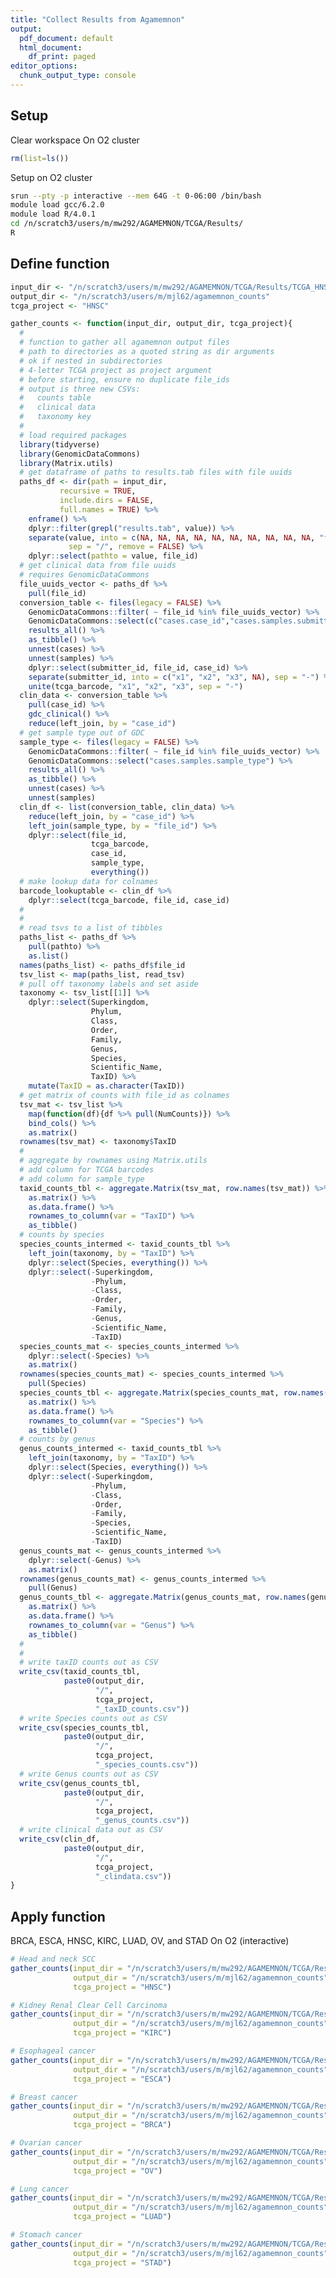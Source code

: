 ```yaml
---
title: "Collect Results from Agamemnon"
output:
  pdf_document: default
  html_document:
    df_print: paged
editor_options:
  chunk_output_type: console
---
```


## Setup

Clear workspace
On O2 cluster
```r
rm(list=ls())
```

Setup on O2 cluster
```bash
srun --pty -p interactive --mem 64G -t 0-06:00 /bin/bash
module load gcc/6.2.0
module load R/4.0.1
cd /n/scratch3/users/m/mw292/AGAMEMNON/TCGA/Results/
R
```

## Define function
```r
input_dir <- "/n/scratch3/users/m/mw292/AGAMEMNON/TCGA/Results/TCGA_HNSC"
output_dir <- "/n/scratch3/users/m/mjl62/agamemnon_counts"
tcga_project <- "HNSC"

gather_counts <- function(input_dir, output_dir, tcga_project){
  #
  # function to gather all agamemnon output files
  # path to directories as a quoted string as dir arguments
  # ok if nested in subdirectories
  # 4-letter TCGA project as project argument
  # before starting, ensure no duplicate file_ids
  # output is three new CSVs:
  #   counts table
  #   clinical data
  #   taxonomy key
  #
  # load required packages
  library(tidyverse)
  library(GenomicDataCommons)
  library(Matrix.utils)
  # get dataframe of paths to results.tab files with file uuids
  paths_df <- dir(path = input_dir, 
           recursive = TRUE, 
           include.dirs = FALSE, 
           full.names = TRUE) %>%
    enframe() %>%
    dplyr::filter(grepl("results.tab", value)) %>%
    separate(value, into = c(NA, NA, NA, NA, NA, NA, NA, NA, NA, NA, "file_id"),
             sep = "/", remove = FALSE) %>%
    dplyr::select(pathto = value, file_id)
  # get clinical data from file uuids
  # requires GenomicDataCommons
  file_uuids_vector <- paths_df %>%
    pull(file_id)
  conversion_table <- files(legacy = FALSE) %>%
    GenomicDataCommons::filter( ~ file_id %in% file_uuids_vector) %>%
    GenomicDataCommons::select(c("cases.case_id","cases.samples.submitter_id")) %>%
    results_all() %>%
    as_tibble() %>%
    unnest(cases) %>%
    unnest(samples) %>%
    dplyr::select(submitter_id, file_id, case_id) %>%
    separate(submitter_id, into = c("x1", "x2", "x3", NA), sep = "-") %>%
    unite(tcga_barcode, "x1", "x2", "x3", sep = "-")
  clin_data <- conversion_table %>%
    pull(case_id) %>%
    gdc_clinical() %>%
    reduce(left_join, by = "case_id")
  # get sample type out of GDC
  sample_type <- files(legacy = FALSE) %>%
    GenomicDataCommons::filter( ~ file_id %in% file_uuids_vector) %>%
    GenomicDataCommons::select("cases.samples.sample_type") %>%
    results_all() %>%
    as_tibble() %>%
    unnest(cases) %>%
    unnest(samples)
  clin_df <- list(conversion_table, clin_data) %>%
    reduce(left_join, by = "case_id") %>%
    left_join(sample_type, by = "file_id") %>%
    dplyr::select(file_id, 
                  tcga_barcode, 
                  case_id, 
                  sample_type, 
                  everything())
  # make lookup data for colnames
  barcode_lookuptable <- clin_df %>%
    dplyr::select(tcga_barcode, file_id, case_id)
  #
  #
  # read tsvs to a list of tibbles
  paths_list <- paths_df %>%
    pull(pathto) %>%
    as.list()
  names(paths_list) <- paths_df$file_id
  tsv_list <- map(paths_list, read_tsv)
  # pull off taxonomy labels and set aside
  taxonomy <- tsv_list[[1]] %>%
    dplyr::select(Superkingdom, 
                  Phylum, 
                  Class, 
                  Order, 
                  Family, 
                  Genus, 
                  Species, 
                  Scientific_Name, 
                  TaxID) %>%
    mutate(TaxID = as.character(TaxID))
  # get matrix of counts with file_id as colnames
  tsv_mat <- tsv_list %>%
    map(function(df){df %>% pull(NumCounts)}) %>%
    bind_cols() %>%
    as.matrix()
  rownames(tsv_mat) <- taxonomy$TaxID
  #
  # aggregate by rownames using Matrix.utils
  # add column for TCGA barcodes
  # add column for sample_type
  taxid_counts_tbl <- aggregate.Matrix(tsv_mat, row.names(tsv_mat)) %>%
    as.matrix() %>%
    as.data.frame() %>%
    rownames_to_column(var = "TaxID") %>%
    as_tibble()
  # counts by species
  species_counts_intermed <- taxid_counts_tbl %>%
    left_join(taxonomy, by = "TaxID") %>%
    dplyr::select(Species, everything()) %>%
    dplyr::select(-Superkingdom, 
                  -Phylum, 
                  -Class,
                  -Order, 
                  -Family,
                  -Genus,
                  -Scientific_Name,
                  -TaxID)
  species_counts_mat <- species_counts_intermed %>%
    dplyr::select(-Species) %>%
    as.matrix()
  rownames(species_counts_mat) <- species_counts_intermed %>%
    pull(Species)
  species_counts_tbl <- aggregate.Matrix(species_counts_mat, row.names(species_counts_mat)) %>%
    as.matrix() %>%
    as.data.frame() %>%
    rownames_to_column(var = "Species") %>%
    as_tibble()
  # counts by genus
  genus_counts_intermed <- taxid_counts_tbl %>%
    left_join(taxonomy, by = "TaxID") %>%
    dplyr::select(Species, everything()) %>%
    dplyr::select(-Superkingdom, 
                  -Phylum, 
                  -Class,
                  -Order, 
                  -Family,
                  -Species,
                  -Scientific_Name,
                  -TaxID)
  genus_counts_mat <- genus_counts_intermed %>%
    dplyr::select(-Genus) %>%
    as.matrix()
  rownames(genus_counts_mat) <- genus_counts_intermed %>%
    pull(Genus)
  genus_counts_tbl <- aggregate.Matrix(genus_counts_mat, row.names(genus_counts_mat)) %>%
    as.matrix() %>%
    as.data.frame() %>%
    rownames_to_column(var = "Genus") %>%
    as_tibble()
  #
  #
  # write taxID counts out as CSV
  write_csv(taxid_counts_tbl, 
            paste0(output_dir, 
                   "/", 
                   tcga_project, 
                   "_taxID_counts.csv"))
  # write Species counts out as CSV
  write_csv(species_counts_tbl, 
            paste0(output_dir, 
                   "/", 
                   tcga_project, 
                   "_species_counts.csv"))
  # write Genus counts out as CSV
  write_csv(genus_counts_tbl, 
            paste0(output_dir, 
                   "/", 
                   tcga_project, 
                   "_genus_counts.csv"))
  # write clinical data out as CSV
  write_csv(clin_df,  
            paste0(output_dir, 
                   "/", 
                   tcga_project, 
                   "_clindata.csv"))
}
```

## Apply function
BRCA, ESCA, HNSC, KIRC, LUAD, OV, and STAD
On O2 (interactive)
```r
# Head and neck SCC
gather_counts(input_dir = "/n/scratch3/users/m/mw292/AGAMEMNON/TCGA/Results/TCGA_HNSC",
              output_dir = "/n/scratch3/users/m/mjl62/agamemnon_counts",
              tcga_project = "HNSC")

# Kidney Renal Clear Cell Carcinoma
gather_counts(input_dir = "/n/scratch3/users/m/mw292/AGAMEMNON/TCGA/Results/TCGA_KIRC",
              output_dir = "/n/scratch3/users/m/mjl62/agamemnon_counts",
              tcga_project = "KIRC")

# Esophageal cancer
gather_counts(input_dir = "/n/scratch3/users/m/mw292/AGAMEMNON/TCGA/Results/TCGA_ESCA",
              output_dir = "/n/scratch3/users/m/mjl62/agamemnon_counts",
              tcga_project = "ESCA")

# Breast cancer
gather_counts(input_dir = "/n/scratch3/users/m/mw292/AGAMEMNON/TCGA/Results/TCGA_BRCA",
              output_dir = "/n/scratch3/users/m/mjl62/agamemnon_counts",
              tcga_project = "BRCA")

# Ovarian cancer
gather_counts(input_dir = "/n/scratch3/users/m/mw292/AGAMEMNON/TCGA/Results/TCGA_OV",
              output_dir = "/n/scratch3/users/m/mjl62/agamemnon_counts",
              tcga_project = "OV")

# Lung cancer
gather_counts(input_dir = "/n/scratch3/users/m/mw292/AGAMEMNON/TCGA/Results/TCGA_LUAD",
              output_dir = "/n/scratch3/users/m/mjl62/agamemnon_counts",
              tcga_project = "LUAD")

# Stomach cancer
gather_counts(input_dir = "/n/scratch3/users/m/mw292/AGAMEMNON/TCGA/Results/TCGA_STAD",
              output_dir = "/n/scratch3/users/m/mjl62/agamemnon_counts",
              tcga_project = "STAD")
```
